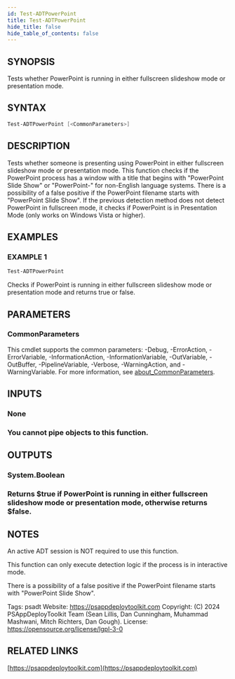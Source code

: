 ```yaml
---
id: Test-ADTPowerPoint
title: Test-ADTPowerPoint
hide_title: false
hide_table_of_contents: false
---
```


## SYNOPSIS

Tests whether PowerPoint is running in either fullscreen slideshow mode or presentation mode.

## SYNTAX

```powershell
Test-ADTPowerPoint [<CommonParameters>]
```

## DESCRIPTION

Tests whether someone is presenting using PowerPoint in either fullscreen slideshow mode or presentation mode.
This function checks if the PowerPoint process has a window with a title that begins with "PowerPoint Slide Show" or "PowerPoint-" for non-English language systems.
There is a possibility of a false positive if the PowerPoint filename starts with "PowerPoint Slide Show".
If the previous detection method does not detect PowerPoint in fullscreen mode, it checks if PowerPoint is in Presentation Mode (only works on Windows Vista or higher).

## EXAMPLES

### EXAMPLE 1

```powershell
Test-ADTPowerPoint
```

Checks if PowerPoint is running in either fullscreen slideshow mode or presentation mode and returns true or false.

## PARAMETERS

### CommonParameters

This cmdlet supports the common parameters: -Debug, -ErrorAction, -ErrorVariable, -InformationAction, -InformationVariable, -OutVariable, -OutBuffer, -PipelineVariable, -Verbose, -WarningAction, and -WarningVariable. For more information, see [about_CommonParameters](http://go.microsoft.com/fwlink/?LinkID=113216).

## INPUTS

### None

### You cannot pipe objects to this function.
## OUTPUTS

### System.Boolean

### Returns $true if PowerPoint is running in either fullscreen slideshow mode or presentation mode, otherwise returns $false.
## NOTES
An active ADT session is NOT required to use this function.

This function can only execute detection logic if the process is in interactive mode.

There is a possibility of a false positive if the PowerPoint filename starts with "PowerPoint Slide Show".

Tags: psadt
Website: https://psappdeploytoolkit.com
Copyright: (C) 2024 PSAppDeployToolkit Team (Sean Lillis, Dan Cunningham, Muhammad Mashwani, Mitch Richters, Dan Gough).
License: https://opensource.org/license/lgpl-3-0

## RELATED LINKS

[https://psappdeploytoolkit.com](https://psappdeploytoolkit.com)
